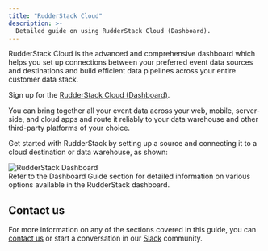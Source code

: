 ```yaml
---
title: "RudderStack Cloud"
description: >-
  Detailed guide on using RudderStack Cloud (Dashboard).
---
```


RudderStack Cloud is the advanced and comprehensive dashboard which helps you set up connections between your preferred event data sources and destinations and build efficient data pipelines across your entire customer data stack.

<div class="successBlock">
Sign up for the <a href="https://app.rudderstack.com/signup?type=freetrial" target="_blank">RudderStack Cloud (Dashboard)</a>.
</div>

You can bring together all your event data across your web, mobile, server-side, and cloud apps and route it reliably to your data warehouse and other third-party platforms of your choice.

Get started with RudderStack by setting up a source and connecting it to a cloud destination or data warehouse, as shown:

<img src="../assets/rs-cloud/get-started.png" alt="RudderStack Dashboard" />

<div class="infoBlock">
Refer to the <Link to="/dashboard-guides/overview/">Dashboard Guide</Link> section for detailed information on various options available in the RudderStack dashboard.
</div>

## Contact us

For more information on any of the sections covered in this guide, you can [contact us](mailto:%20docs@rudderstack.com) or start a conversation in our [Slack](https://rudderstack.com/join-rudderstack-slack-community) community.